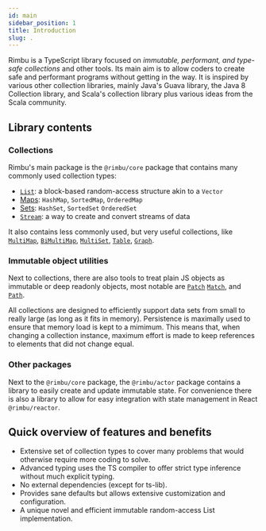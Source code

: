 ```yaml
---
id: main
sidebar_position: 1
title: Introduction
slug: .
---
```


Rimbu is a TypeScript library focused on _immutable, performant, and type-safe collections_ and other tools. Its main aim is to allow coders to create safe and performant programs without getting in the way. It is inspired by various other collection libraries, mainly Java's Guava library, the Java 8 Collection library, and Scala's collection library plus various ideas from the Scala community.

## Library contents

### Collections

Rimbu's main package is the `@rimbu/core` package that contains many commonly used collection types:

- [`List`](docs/collections/list): a block-based random-access structure akin to a `Vector`
- [Maps](docs/collections/map): `HashMap`, `SortedMap`, `OrderedMap`
- [Sets](docs/collections/set): `HashSet`, `SortedSet` `OrderedSet`
- [`Stream`](docs/collections/stream): a way to create and convert streams of data

It also contains less commonly used, but very useful collections, like [`MultiMap`](docs/collections/multimap), [`BiMultiMap`](docs/collections/bimultimap), [`MultiSet`](docs/collections/multiset), [`Table`](docs/collections/table), [`Graph`](docs/collections/graph).

### Immutable object utilities

Next to collections, there are also tools to treat plain JS objects as immutable or deep readonly objects, most notable are [`Patch`](docs/deep/patch) [`Match`](docs/deep/match), and [`Path`](docs/deep/path).

All collections are designed to efficiently support data sets from small to really large (as long as it fits in memory). Persistence is maximally used to ensure that memory load is kept to a mimimum. This means that, when changing a collection instance, maximum effort is made to keep references to elements that did not change equal.

### Other packages

Next to the `@rimbu/core` package, the `@rimbu/actor` package contains a library to easily create and update immutable state. For convenience there is also a library to allow for easy integration with state management in React `@rimbu/reactor`.

## Quick overview of features and benefits

- Extensive set of collection types to cover many problems that would otherwise require more coding to solve.
- Advanced typing uses the TS compiler to offer strict type inference without much explicit typing.
- No external dependencies (except for ts-lib).
- Provides sane defaults but allows extensive customization and configuration.
- A unique novel and efficient immutable random-access List implementation.
